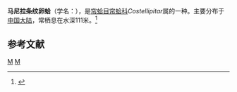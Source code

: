 {{Speciesbox
| taxon = Costellipitar manillae
| binomial_authority = (Sowerby, 1851)
}}
'''马尼拉条纹卵蛤'''（学名：''{{lang|la|Costellipitar manillae}}''），是[[帘蛤目|帘蛤目]][[帘蛤科|帘蛤科]]''Costellipitar''属的一种。主要分布于[[中国大陆|中国大陆]]，常栖息在水深111米。<ref>{{cite web|url=http://shell.sinica.edu.tw/chinese/shellbase_detail.php?science_no=3860|title=国际贝库：马尼拉条纹卵蛤|publisher=台湾贝类资料库|accessdate=2009-08-11|archive-date=2016-03-04|archive-url=https://web.archive.org/web/20160304130411/http://shell.sinica.edu.tw/chinese/shellbase_detail.php?science_no=3860|dead-url=no}}</ref>

== 参考文献 ==
{{reflist}}
{{Taxonbar}}
[[Category:1851年描述的动物|M]]
[[Category:帘蛤科|M]]